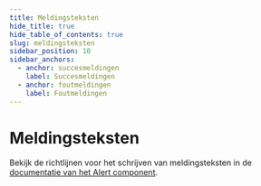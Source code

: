 ```yaml
---
title: Meldingsteksten
hide_title: true
hide_table_of_contents: true
slug: meldingsteksten
sidebar_position: 10
sidebar_anchors:
  - anchor: succesmeldingen
    label: Succesmeldingen
  - anchor: foutmeldingen
    label: Foutmeldingen
---
```


# Meldingsteksten

Bekijk de richtlijnen voor het schrijven van meldingsteksten in de [documentatie van het Alert component](https://nl-design-system.github.io/rvo/docs/componenten/alert/).
